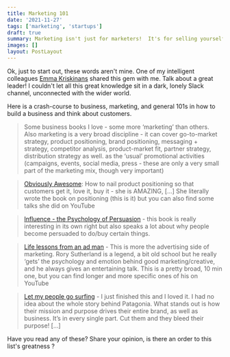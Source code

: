 ```yaml
---
title: Marketing 101
date: '2021-11-27'
tags: ['marketing', 'startups']
draft: true
summary: Marketing isn't just for marketers!  It's for selling yourself, not just products.
images: []
layout: PostLayout
---
```


Ok, just to start out, these words aren't mine. One of my intelligent colleagues [Emma Kriskinans][1] shared this gem with me. Talk about a great leader! I couldn't let all this great knowledge sit in a dark, lonely Slack channel, unconnected with the wider world.

Here is a crash-course to business, marketing, and general 101s in how to build a business and think about customers.

> Some business books I love - some more ‘marketing’ than others. Also marketing is a very broad discipline - it can cover go-to-market strategy, product positioning, brand positioning, messaging + strategy, competitor analysis, product-market fit, partner strategy, distribution strategy as well. as the ‘usual’ promotional activities (campaigns, events, social media, press - these are only a very small part of the marketing mix, though very important)

> [Obviously Awesome][2]: How to nail product positioning so that customers get it, love it, buy it - she is AMAZING, [...] She literally wrote the book on positioning (this is it) but you can also find some talks she did on YouTube

> [Influence - the Psychology of Persuasion][3] - this book is really interesting in its own right but also speaks a lot about why people become persuaded to do/buy certain things.

> [Life lessons from an ad man][4] - This is more the advertising side of marketing. Rory Sutherland is a legend, a bit old school but he really ‘gets’ the psychology and emotion behind good marketing/creative, and he always gives an entertaining talk. This is a pretty broad, 10 min one, but you can find longer and more specific ones of his on YouTube

> [Let my people go surfing][5] - I just finished this and I loved it. I had no idea about the whole story behind Patagonia. What stands out is how their mission and purpose drives their entire brand, as well as business. It’s in every single part. Cut them and they bleed their purpose! [...]

Have you read any of these? Share your opinion, is there an order to this list's greatness ?

[1]: https://www.linkedin.com/in/emmakriskinans/
[2]: https://www.amazon.com/Obviously-Awesome-Product-Positioning-Customers/dp/1999023005
[3]: https://www.amazon.com/Influence-Psychology-Persuasion-Robert-Cialdini/dp/006124189X
[4]: https://www.ted.com/talks/rory_sutherland_life_lessons_from_an_ad_man/transcript?language=en
[5]: https://www.amazon.com/Let-People-Surfing-Education-Businessman-Including/dp/0143109677
